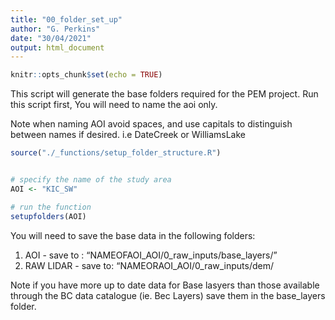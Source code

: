 ```yaml
---
title: "00_folder_set_up"
author: "G. Perkins"
date: "30/04/2021"
output: html_document
---
```


```r
knitr::opts_chunk$set(echo = TRUE)
```

This script will generate the base folders required for the PEM project. 
Run this script first, You will need to name the aoi only.

Note when naming AOI avoid spaces, and use capitals to distinguish between names if desired. i.e DateCreek or WilliamsLake


```r

source("./_functions/setup_folder_structure.R")


# specify the name of the study area
AOI <- "KIC_SW"

# run the function
setupfolders(AOI)


```


You will need to save the base data in the following folders: 

1) AOI - save to : "NAMEOFAOI_AOI/0_raw_inputs/base_layers/"
2) RAW LIDAR - save to: "NAMEORAOI_AOI/0_raw_inputs/dem/

Note if you have more up to date data for Base lasyers than those available through the BC data catalogue (ie. Bec Layers) save them in the base_layers folder. 

